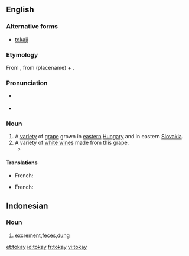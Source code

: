 {{also|tokaý}}
==English==

===Alternative forms===
* [[tokaji]]

===Etymology===
From {{etyl|hu}} {{term|tokaji||of Tokay|lang=hu}}, from {{term|Tokaj|lang=hu}} (placename) + {{term|-i|lang=hu||originating from}}.

===Pronunciation===
* {{a|UK}} {{IPA|/təʊˈkeɪ/}}
* {{a|US}} {{IPA|/toʊˈkeɪ/}}

===Noun===
{{en-noun}}

# A [[variety]] of [[grape]] grown in [[eastern]] [[Hungary]] and in eastern [[Slovakia]].
# A variety of [[white wine]]s made from this grape.
#* {{quote-news|year=2009|date=February 25|author=Eric Asimov|title=Asian Fusion, via the Wine List|work=New York Times|url=http://www.nytimes.com/2009/02/25/dining/25pour.html
|passage=It was made from the furmint grape, which is better known in Hungary’s lusciously sweet '''tokays''', but this was delicate, floral and just right with a tart chicken curry dish.}}

====Translations====
{{trans-top|variety of grape}}
* French: {{t|fr|tokay|m}}
{{trans-mid}}
{{trans-bottom}}

{{trans-top|wine made from this grape}}
* French: {{t|fr|tokay|m}}
{{trans-mid}}
{{trans-bottom}}

==Indonesian==

===Noun===
{{id-noun}}

# {{slang|lang=id}} [[excrement]],[[feces]],[[dung]]

[[et:tokay]]
[[id:tokay]]
[[fr:tokay]]
[[vi:tokay]]